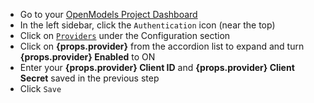 - Go to your [OpenModels Project Dashboard](https://open-models-platform.com/dashboard)
- In the left sidebar, click the `Authentication` icon (near the top)
- Click on [`Providers`](https://open-models-platform.com/dashboard/project/_/auth/providers) under the Configuration section
- Click on **{props.provider}** from the accordion list to expand and turn **{props.provider} Enabled** to ON
- Enter your **{props.provider} Client ID** and **{props.provider} Client Secret** saved in the previous step
- Click `Save`
